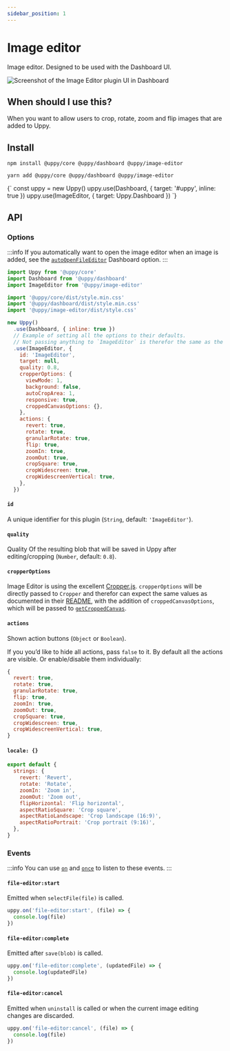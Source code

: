 ```yaml
---
sidebar_position: 1
---
```




# Image editor

Image editor. Designed to be used with the Dashboard UI.

<div style={{ maxWidth: 500 }}>

  ![Screenshot of the Image Editor plugin UI in Dashboard](https://user-images.githubusercontent.com/1199054/87208710-654db400-c307-11ea-9471-6e3c6582d2a5.png)

</div>

## When should I use this?

When you want to allow users to crop, rotate, zoom and flip images that are added to Uppy.

## Install

<Tabs>
  <TabItem value="npm" label="NPM" default>

  ```shell
  npm install @uppy/core @uppy/dashboard @uppy/image-editor
  ```

  </TabItem>

  <TabItem value="yarn" label="Yarn">

  ```shell
  yarn add @uppy/core @uppy/dashboard @uppy/image-editor
  ```

  </TabItem>

  <TabItem value="cdn" label="CDN">
    <UppyCdnExample>
      {`
        const uppy = new Uppy()
        uppy.use(Dashboard, { target: '#uppy', inline: true })
        uppy.use(ImageEditor, { target: Uppy.Dashboard })
      `}
    </UppyCdnExample>
  </TabItem>
</Tabs>

## API

### Options

:::info
If you automatically want to open the image editor when an image is added,
see the [`autoOpenFileEditor`](/docs/user-interfaces/dashboard#autoOpenFileEditor) Dashboard option.
:::

```js
import Uppy from '@uppy/core'
import Dashboard from '@uppy/dashboard'
import ImageEditor from '@uppy/image-editor'

import '@uppy/core/dist/style.min.css'
import '@uppy/dashboard/dist/style.min.css'
import '@uppy/image-editor/dist/style.css'

new Uppy()
  .use(Dashboard, { inline: true })
  // Example of setting all the options to their defaults.
  // Not passing anything to `ImageEditor` is therefor the same as the example below.
  .use(ImageEditor, {
    id: 'ImageEditor',
    target: null,
    quality: 0.8,
    cropperOptions: {
      viewMode: 1,
      background: false,
      autoCropArea: 1,
      responsive: true,
      croppedCanvasOptions: {},
    },
    actions: {
      revert: true,
      rotate: true,
      granularRotate: true,
      flip: true,
      zoomIn: true,
      zoomOut: true,
      cropSquare: true,
      cropWidescreen: true,
      cropWidescreenVertical: true,
    },
  })
```

#### `id`

A unique identifier for this plugin (`String`, default: `'ImageEditor'`).

#### `quality`

Quality Of the resulting blob that will be saved in Uppy after editing/cropping (`Number`, default: `0.8`).

#### `cropperOptions`

Image Editor is using the excellent [Cropper.js](https://fengyuanchen.github.io/cropperjs/).
`cropperOptions` will be directly passed to `Cropper` and therefor can expect the same values as documented
in their [README](https://github.com/fengyuanchen/cropperjs/blob/HEAD/README.md#options),
with the addition of `croppedCanvasOptions`, which will be passed to [`getCroppedCanvas`](https://github.com/fengyuanchen/cropperjs/blob/HEAD/README.md#getcroppedcanvasoptions).

#### `actions`

Shown action buttons (`Object` or `Boolean`).

If you you’d like to hide all actions, pass `false` to it. By default all the actions are visible.
Or enable/disable them individually:

```js
{
  revert: true,
  rotate: true,
  granularRotate: true,
  flip: true,
  zoomIn: true,
  zoomOut: true,
  cropSquare: true,
  cropWidescreen: true,
  cropWidescreenVertical: true,
}
```

#### `locale: {}`

```js
export default {
  strings: {
    revert: 'Revert',
    rotate: 'Rotate',
    zoomIn: 'Zoom in',
    zoomOut: 'Zoom out',
    flipHorizontal: 'Flip horizontal',
    aspectRatioSquare: 'Crop square',
    aspectRatioLandscape: 'Crop landscape (16:9)',
    aspectRatioPortrait: 'Crop portrait (9:16)',
  },
}
```

### Events

:::info
You can use [`on`](/docs/uppy-core#onevent-action) and [`once`](/docs/uppy-core#onceevent-action) to listen to these events.
:::

#### `file-editor:start`

Emitted when `selectFile(file)` is called.

```js
uppy.on('file-editor:start', (file) => {
  console.log(file)
})
```

#### `file-editor:complete`

Emitted after `save(blob)` is called.

```js
uppy.on('file-editor:complete', (updatedFile) => {
  console.log(updatedFile)
})
```

#### `file-editor:cancel`

Emitted when `uninstall` is called or when the current image editing changes are discarded.

```js
uppy.on('file-editor:cancel', (file) => {
  console.log(file)
})
```
